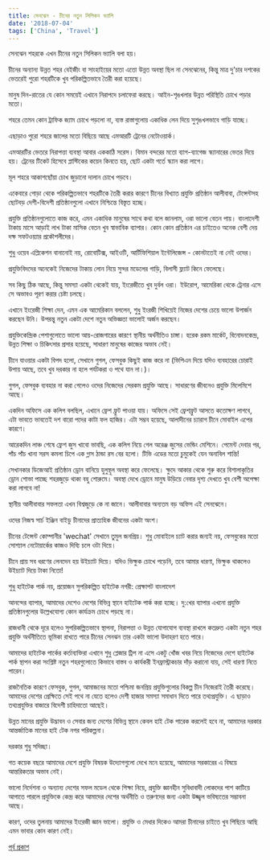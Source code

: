 ```yaml
---
title: সেনঝেন - চীনের নতুন সিলিকন ভ্যালি
date: '2018-07-04'
tags: ['China', 'Travel']
---
```


সেনঝেন শহরকে এখন চীনের নতুন সিলিকন ভ্যালি বলা হয়। 

চীনের অন্যান্য উন্নত শহর বেইজীং বা সাংহাইয়ের মতো এতো উন্নত অবস্থা ছিল না সেনঝেনের, কিন্তু মাত্র দু'চার দশকের ভেতরেই পুরো শহরটিকে খুব পরিকল্পিতভাবে তৈরী করা হয়েছে। 

মানুষ দিন-রাতের যে কোন সময়েই এখানে নিরাপদে চলাফেরা করছে। আইন-শৃঙখলার উন্নত পরিস্থিতি চোখে পড়ার মতো।

শহরে তেমন কোন ট্রাফিক জ্যাম চোখে পড়লো না, ব্যস্ত রাস্তাগুলোয় একাধিক লেন দিয়ে সুশৃঙখলভাবে গাড়ি যাচ্ছে। 

এছাড়াও পুরো শহরে জালের মতো বিছিয়ে আছে এমআরটি ট্রেনের নেটোওয়ার্ক। 

এমআরটির ভেতরে নিরাপত্তা ব্যবস্থা আবার এককাঠি সরেস। বিমান বন্দরের মতো ব্যাগ-ব্যাগেজ স্ক্যানারের ভেতর দিয়ে হয়। ট্রেনের টিকেট হিসেবে প্লাস্টিকের কয়েন কিনতে হয়, ছোট একটা গর্তে স্ক্যান করা লাগে।

মূল শহরে আকাশছোঁয়া চোখ জুড়ানো দালান চোখে পড়বে।

একেবারে গোড়া থেকে পরিকল্পিতভাবে শহরটিকে তৈরী করার কারণে চীনের বিখ্যাত প্রযুক্তি প্রতিষ্ঠান আলীবাবা, টেন্সেন্টসহ ছোটবড় দেশী-বিদেশী প্রতিষ্ঠানগুলো এখানে নিশ্চিন্তে বিস্তৃত হচ্ছে। 

প্রযুক্তি প্রতিষ্ঠানগুলোতে কাজ করে, এমন একাধিক মানুষের সাথে কথা বলে জানলাম, ওরা ভালো বেতন পায়। বাংলাদেশী টাকায় মাসে আড়াই লাখ টাকা মাসিক বেতন খুব স্বাভাবিক ব্যাপার। কোন কোন প্রতিষ্ঠান এর চাইতেও অনেক বেশী দেয় দক্ষ সফটওয়্যার প্রকৌশলীদের।

শুধু ওয়েব এপ্লিকেশন বানানোই নয়, রোবোটিক্স, আইওটি, আর্টিফিশিয়াল ইন্টেলিজেন্স - কোনটাতেই না নেই ওদের।

প্রযুক্তিবিদদের অনেকেই নিজেদের টাকায় লোন নিয়ে সুন্দর মডেলের গাড়ি, বিলাসী ফ্ল্যাট কিনে ফেলেছে।

সব কিছু ঠিক আছে, কিন্তু সমস্যা একটা থেকেই যায়, ইংরেজীতে খুব দুর্বল ওরা। ইউরোপ, আমেরিকা থেকে ট্রেনার এসে সে অভাবও পূরণ করার চেষ্টা চলছে।

এখানে ইংরেজী শিক্ষা দেন, এমন এক আমেরিকান বললেন, শুধু ইংরজী শিখিয়েই নিজের দেশের চেয়ে ভালো উপার্জন করছেন উনি। উপরন্তু নতুন একটা দেশে নতুন অভিজ্ঞতা ভালোই অর্জন করছেন।

প্রযুক্তিকেন্দ্রিক পেশাগুলোতে ভালো আয়-রোজগারের কারণে স্থানীয় অর্থনীতিও চাঙ্গা। হরেক রকম মার্কেট, বিনোদনকেন্দ্র, উন্নত শিক্ষা ও চিকিৎসার প্রসার হয়েছে, সাধারণ মানুষের কাজের অভাব নেই।

চীনে যাওয়ার একটা বিপদ হলো, সেখানে গুগল, ফেসবুক কিছুই কাজ করে না (ভিপিএন দিয়ে যদিও ব্যবহারের চোরাই উপায় আছে, তবে খুব দরকার না হলে পর্যটকরা ও পথে যান না।)।

গুগল, ফেসবুক ব্যবহার না করা গেলেও ওদের নিজেদের সেরকম প্রযুক্তি আছে। সাধারণের জীবনেও প্রযুক্তি মিলেমিশে আছে। 

একদিন অফিসে এক কলিগ বলছিল, এখানে ফ্রেশ ফ্রুট পাওয়া যায়। অফিসে সেই ফ্রেশফ্রুট আসতে কতোক্ষণ লাগবে, এটা ভাবতে ভাবতেই দশ বারো পদের কাটা ফল হাজির। এটা সম্ভব হয়েছে, আলাদীনের চ্যারাগ চীনে মোবাইল এপের কারণে।

আরেকদিন লাঞ্চ শেষে ফ্রেশ জুস খাবো ভাবছি, এক কলিগ নিয়ে গেল অরেঞ্জ জুসের ভেন্ডিং মেশিনে। পেমেন্ট দেবার পর, পাঁচ পাঁচ খানা সরস কমলা চিপে এক গ্লাস ঠান্ডা রস বের হলো। টিভি এডের মতো চুমুকেই যেন অনাবিল শান্তি!

সেখানকার ডিজেআই প্রতিষ্ঠান ড্রোন বানিয়ে হুলুস্থূল অবস্থা করে ফেলেছে। ক্ষুদে আকার থেকে শুরু করে বিশালাকৃতির ড্রোন শোভা পাচ্ছে শহরজুড়ে থাকা বহু শোরুমে। অবস্থা দেখে ড্রোনে মানুষ উড়িয়ে নেবার দৃশ্য দেখতে খুব বেশী অপেক্ষা করা লাগবে না!

স্থানীয় আলীবাবার সফলতা এখন বিশ্বজুড়ে কে না জানে। আলীবাবার অন্যতম বড় অফিস এই সেনঝেনে।

ওদের নিজস্ব সার্চ ইঞ্জিন বাইডু চীনাদের প্রাত্যহিক জীবনের একটা অংশ।

চীনের টেন্সেন্ট কোম্পানীর 'wechat' সেখানে তুমুল জনপ্রিয়। শুধু মোবাইলে চ্যাট করার জন্যই নয়, ফেসবুকের মতো সোশ্যাল নেটোয়ার্কের কাজও দিব্যি চলে ওটা দিয়ে। 

চীনে প্রায় সব ধরণের লেনদেন হয় উইচ্যাট দিয়ে। যদিও ভিক্ষুক চোখে পড়েনি, তবে আমার ধারণা, ভিক্ষুক থাকলেও উইচ্যাট দিয়ে টাকা নিতো!

শুধু হাইটেক পার্ক নয়, প্রয়োজন সুপরিকল্পিত হাইটেক নগরী: প্রেক্ষাপট বাংলাদেশ

আনন্দের ব্যাপার, আমাদের দেশেও দেশের বিভিন্ন স্থানে হাইটেক পার্ক করা হচ্ছে। দু:খের ব্যাপার এখনো প্রযুক্তি প্রতিষ্ঠানগুলোর উল্লেখযোগ্য কোন কার্যক্রম চোখে পড়ছে না।

রাজধানী থেকে দূরে হলেও সুপরিকল্পিতভাবে স্থাপনা,  নিরাপত্তা ও উন্নত যোগাযোগ ব্যবস্থা রাখলে কতদ্রুত একটা নতুন শহর প্রযুক্তি অর্থনীতিতে ভূমিকা রাখতে পারে চীনের সেনঝন তার একটা ভালো উদাহরণ হতে পারে।
 
আমাদের হাইটেক পার্কের কর্তাব্যক্তিরা এখানে শুধু প্লেজার ট্রিপ না এসে একটু খোঁজ খবর নিয়ে নিজেদের দেশে হাইটেক পার্ক স্থাপন করা সংশ্লিষ্ট নতুন শহরগুলোতে কিভাবে বাস্তব ও কার্যকরী ইনফ্রাস্ট্রাকচার দাঁড় করানো যায়, সেই ধারণা নিতে পারেন।

রাজনৈতিক কারণে ফেসবুক, গুগল, আমাজনের মতো পশ্চিমা জনপ্রিয় প্রযুক্তিগুলোর বিকল্প চীন নিজেরাই তৈরী করেছে। আমাদের দেশের প্রেক্ষিতে সেই পথে না যেতে হলেও দেশী হাজার সমস্যা সমাধান দিতে পারে তথ্যপ্রযুক্তি। এ ছাড়াও তথ্যপ্রযুক্তির বাজারে বিদেশী চাহিদাতো আছেই।

উন্নত মানের প্রযুক্তি উদ্ভাবন ও সেবার জন্য দেশের বিভিন্ন স্থানে কেবল হাই টেক পারেক করলেই হবে না, আমাদের দরকার আন্তর্জাতিক মানের হাই টেক নগর পরিকল্পনা।

দরকার শুধু সদিচ্ছা। 

গত কয়েক বছরে আমাদের দেশে প্রযুক্তি বিষয়ক উদ্যোগগুলো দেখে মনে হয়েছে, আমাদের সরকারের এ বিষয়ে আন্তরিকতার অভাব নেই। 

ভালো নির্দেশনা ও অন্যান্য দেশের সফল মডেল থেকে শিক্ষা নিয়ে, প্রযুক্তি জ্ঞানহীন সুবিধাবাদী লোকদের পাশ কাটিয়ে আগাতে পারলে প্রযুক্তিকে কেন্দ্র করে আমাদের দেশের অর্থনীতি ও তরুণদের জন্য একটা উজ্জ্বল ভবিষ্যতের সম্ভাবনা আছে।

কারণ, ওদের তুলনায় আমাদের ইংরেজী জ্ঞান ভালো। প্রযুক্তি ও মেধার দিকেও আমরা চীনাদের চাইতে খুব পিছিয়ে আছি এমন ভাবার কোন কারণ নেই।

[পূর্ব প্রকাশ](https://www.facebook.com/ashraful.alam/posts/10155325214975583)
